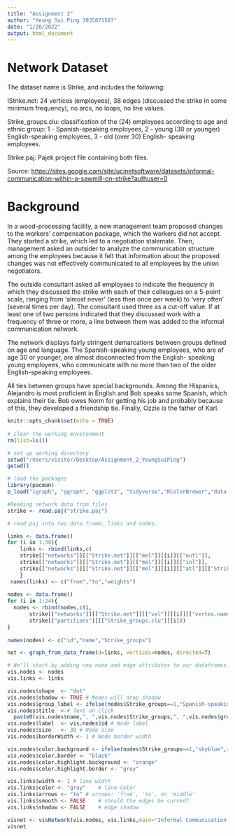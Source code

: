 ```yaml
---
title: "Assignment 2"
author: "Yeung Sui Ping 3035871587"
date: "1/20/2022"
output: html_document
---
```


# Network Dataset

The dataset name is Strike, and includes the following:

IStrike.net: 24 vertices (employees), 38 edges (discussed the strike in some minimum frequency), no arcs, no loops, no line values.

Strike_groups.clu: classification of the (24) employees according to age and ethnic group: 1 - Spanish-speaking employees, 2 - young (30 or younger) English-speaking employees, 3 - old (over 30) English- speaking employees.

Strike.paj: Pajek project file containing both files.

Source: <https://sites.google.com/site/ucinetsoftware/datasets/informal-communication-within-a-sawmill-on-strike?authuser=0>

# Background

In a wood-processing facility, a new management team proposed changes to the workers' compensation package, which the workers did not accept. They started a strike, which led to a negotiation stalemate. Then, management asked an outsider to analyze the communication structure among the employees because it felt that information about the proposed changes was not effectively communicated to all employees by the union negotiators.

The outside consultant asked all employees to indicate the frequency in which they discussed the strike with each of their colleagues on a 5-point scale, ranging from 'almost never' (less then once per week) to 'very often' (several times per day). The consultant used three as a cut-off value. If at least one of two persons indicated that they discussed work with a frequency of three or more, a line between them was added to the informal communication network.

The network displays fairly stringent demarcations between groups defined on age and language. The Spanish-speaking young employees, who are of age 30 or younger, are almost disconnected from the English- speaking young employees, who communicate with no more than two of the older English-speaking employees.

All ties between groups have special backgrounds. Among the Hispanics, Alejandro is most proficient in English and Bob speaks some Spanish, which explains their tie. Bob owes Norm for getting his job and probably because of this, they developed a friendship tie. Finally, Ozzie is the father of Karl.

```r
knitr::opts_chunk$set(echo = TRUE)
 
# clear the working environment
rm(list=ls())

# set up working directory
setwd("/Users/visitor/Desktop/Assignment_2_YeungSuiPing")
getwd()
```

```r
# load the packages
library(pacman)
p_load("igraph", "ggraph", "ggplot2", "tidyverse","RColorBrewer","data.table","network","netrankr","magrittr","stringr","visNetwork")
```

```r
#Reading network data from files
strike <- read.paj("strike.paj")
```

```r
# read paj into two data frame, links and nodes.

links <- data.frame()
for (i in 1:38){
    links <- rbind(links,c(
    strike[["networks"]][["Strike.net"]][["mel"]][[i]][["outl"]],
    strike[["networks"]][["Strike.net"]][["mel"]][[i]][["inl"]],
    strike[["networks"]][["Strike.net"]][["mel"]][[i]][["atl"]][["Strike.net"]]))
    }
 names(links) <- c("from","to","weights")
 
nodes <- data.frame()
for (i in 1:24){
  nodes <- rbind(nodes,c(i,
       strike[["networks"]][["Strike.net"]][["val"]][[i]][["vertex.names"]],
       strike[["partitions"]][["Strike_groups.clu"]][i]))
}
     
names(nodes) <- c("id","name","Strike_groups")

net <- graph_from_data_frame(d=links, vertices=nodes, directed=T) 

```

```r
# We'll start by adding new node and edge attributes to our dataframes. 
vis.nodes <- nodes
vis.links <- links

vis.nodes$shape  <- "dot"  
vis.nodes$shadow <- TRUE # Nodes will drop shadow
vis.nodes$group_label <- ifelse(nodes$Strike_groups==1,"Spanish-speaking employees",ifelse(nodes$Strike_groups==2,"young (30 or younger) English-speaking employees","old (over 30) English- speaking employees"))
vis.nodes$title  <-# Text on click
  paste0(vis.nodes$name,", ",vis.nodes$Strike_groups,", ",vis.nodes$group_label)
vis.nodes$label  <- vis.nodes$id # Node label
vis.nodes$size   <- 30 # Node size
vis.nodes$borderWidth <- 1 # Node border width

vis.nodes$color.background <- ifelse(nodes$Strike_groups==1,"skyblue",ifelse(nodes$Strike_groups==2,"yellow","pink"))
vis.nodes$color.border <- "black"
vis.nodes$color.highlight.background <- "orange"
vis.nodes$color.highlight.border <- "grey"

vis.links$width <- 1 # line width
vis.links$color <- "gray"    # line color  
vis.links$arrows <- "to" # arrows: 'from', 'to', or 'middle'
vis.links$smooth <- FALSE    # should the edges be curved?
vis.links$shadow <- FALSE    # edge shadow

visnet <- visNetwork(vis.nodes, vis.links,main="Informal Communication within a Sawmill on Strike Network", footer= "Assignment2_by_YeungSuiPing,Raissa") 
visnet
```
